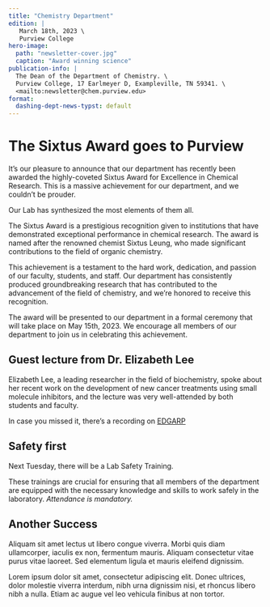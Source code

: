 ```yaml
---
title: "Chemistry Department"
edition: |
   March 18th, 2023 \
   Purview College
hero-image:
  path: "newsletter-cover.jpg"
  caption: "Award winning science"
publication-info: |
  The Dean of the Department of Chemistry. \
  Purview College, 17 Earlmeyer D, Exampleville, TN 59341. \
  <mailto:newsletter@chem.purview.edu>
format:
  dashing-dept-news-typst: default
---
```


# The Sixtus Award goes to Purview

It's our pleasure to announce that our department has recently been awarded the highly-coveted Sixtus Award for Excellence in Chemical Research. This is a massive achievement for our department, and we couldn't be prouder.

::: {#quote attribution="Prof. Herzog"}
Our Lab has synthesized the most elements of them all.
:::

The Sixtus Award is a prestigious recognition given to institutions that have demonstrated exceptional performance in chemical research. The award is named after the renowned chemist Sixtus Leung, who made significant contributions to the field of organic chemistry.

This achievement is a testament to the hard work, dedication, and passion of our faculty, students, and staff. Our department has consistently produced groundbreaking research that has contributed to the advancement of the field of chemistry, and we're honored to receive this recognition.

The award will be presented to our department in a formal ceremony that will take place on May 15th, 2023. We encourage all members of our department to join us in celebrating this achievement.

::: {.article}
## Guest lecture from Dr. Elizabeth Lee

Elizabeth Lee, a leading researcher in the field of biochemistry, spoke about her recent work on the development of new cancer treatments using small molecule inhibitors, and the lecture was very well-attended by both students and faculty.

In case you missed it, there's a recording on [EDGARP](http://purview.edu/lts/2023-lee")
:::

::: {.article}
## Safety first

Next Tuesday, there will be a Lab Safety Training.

These trainings are crucial for ensuring that all members of the department are equipped with the necessary knowledge and skills to work safely in the laboratory. *Attendance is mandatory.*
:::

## Another Success

Aliquam sit amet lectus ut libero congue viverra. Morbi quis diam ullamcorper, iaculis ex non, fermentum mauris. Aliquam consectetur vitae purus vitae laoreet. Sed elementum ligula et mauris eleifend dignissim.

Lorem ipsum dolor sit amet, consectetur adipiscing elit. Donec ultrices, dolor molestie viverra interdum, nibh urna dignissim nisi, et rhoncus libero nibh a nulla. Etiam ac augue vel leo vehicula finibus at non tortor.
